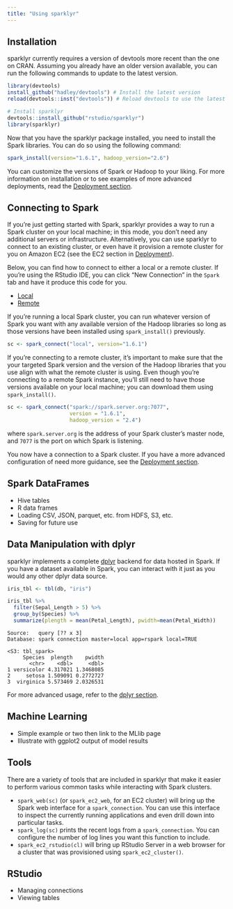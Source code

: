 ```yaml
---
title: "Using sparklyr"
---
```


## Installation

sparklyr currently requires a version of devtools more recent than the one on CRAN. Assuming you already have an older version available, you can run the following commands to update to the latest version.

```r
library(devtools)
install_github("hadley/devtools") # Install the latest version
reload(devtools::inst("devtools")) # Reload devtools to use the latest

# Install sparklyr
devtools::install_github("rstudio/sparklyr")
library(sparklyr)
```

Now that you have the sparklyr package installed, you need to install the Spark libraries. You can do so using the following command: 

```r
spark_install(version="1.6.1", hadoop_version="2.6")
```

You can customize the versions of Spark or Hadoop to your liking. For more information on installation or to see examples of more advanced deployments, read the [Deployment section](deployment.html).

## Connecting to Spark

If you're just getting started with Spark, sparklyr provides a way to run a Spark cluster on your local machine; in this mode, you don't need any additional servers or infrastructure. Alternatively, you can use sparklyr to connect to an existing cluster, or even have it provision a remote cluster for you on Amazon EC2 (see the EC2 section in [Deployment](deployment.html)).

Below, you can find how to connect to either a local or a remote cluster. If you're using the RStudio IDE, you can click "New Connection" in the `Spark` tab and have it produce this code for you.

<ul class="nav nav-tabs">
  <li class="active"><a data-toggle="tab" href="#local">Local</a></li>
  <li><a data-toggle="tab" href="#remote">Remote</a></li>
</ul>
<div class="tab-content outlined-tab-content">
<div id="local" class="tab-pane fade in active">

If you're running a local Spark cluster, you can run whatever version of Spark you want with any available version of the Hadoop libraries so long as those versions have been installed using `spark_install()` previously.

```r
sc <- spark_connect("local", version="1.6.1")
```
</div>
<div id="remote" class="tab-pane fade">

If you're connecting to a remote cluster, it's important to make sure that the your targeted Spark version and the version of the Hadoop libraries that you use align with what the remote cluster is using. Even though you're connecting to a remote Spark instance, you'll still need to have those versions available on your local machine; you can download them using `spark_install()`.

```r
sc <- spark_connect("spark://spark.server.org:7077", 
                    version = "1.6.1", 
                    hadoop_version = "2.4")
```

where `spark.server.org` is the address of your Spark cluster's master node, and `7077` is the port on which Spark is listening.

</div>
</div>

You now have a connection to a Spark cluster. If you have a more advanced configuration of need more guidance, see the [Deployment section](deployment.html).

<!-- TODO: Brief discussion/illustration of architecture? -->

## Spark DataFrames

- Hive tables
- R data frames
- Loading CSV, JSON, parquet, etc. from HDFS, S3, etc.
- Saving for future use

## Data Manipulation with dplyr

sparklyr implements a complete [dplyr](https://github.com/hadley/dplyr) backend for data hosted in Spark. If you have a dataset available in Spark, you can interact with it just as you would any other dplyr data source.

```r
iris_tbl <- tbl(db, "iris")

iris_tbl %>% 
  filter(Sepal_Length > 5) %>% 
  group_by(Species) %>% 
  summarize(plength = mean(Petal_Length), pwidth=mean(Petal_Width)) 
```
```
Source:   query [?? x 3]
Database: spark connection master=local app=rspark local=TRUE

<S3: tbl_spark>
     Species  plength    pwidth
       <chr>    <dbl>     <dbl>
1 versicolor 4.317021 1.3468085
2     setosa 1.509091 0.2772727
3  virginica 5.573469 2.0326531
```

<!-- TODO: DBI/SQL -->

For more advanced usage, refer to the [dplyr section](dplyr.html).

## Machine Learning

- Simple example or two then link to the MLlib page
- Illustrate with ggplot2 output of model results

## Tools

There are a variety of tools that are included in sparklyr that make it easier to perform various common tasks while interacting with Spark clusters.

- `spark_web(sc)` (or `spark_ec2_web`, for an EC2 cluster) will bring up the Spark web interface for a `spark_connection`. You can use this interface to inspect the currently running applications and even drill down into particular tasks.
- `spark_log(sc)` prints the recent logs from a `spark_connection`. You can configure the number of log lines you want this function to include.
- `spark_ec2_rstudio(cl)` will bring up RStudio Server in a web browser for a cluster that was provisioned using `spark_ec2_cluster()`. 

## RStudio

- Managing connections
- Viewing tables

